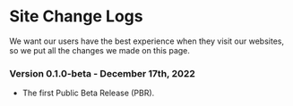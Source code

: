 # Site Change Logs
We want our users have the best experience when they visit our websites, so we put all the changes we made on this page.

### Version 0.1.0-beta - December 17th, 2022
- The first Public Beta Release (PBR).